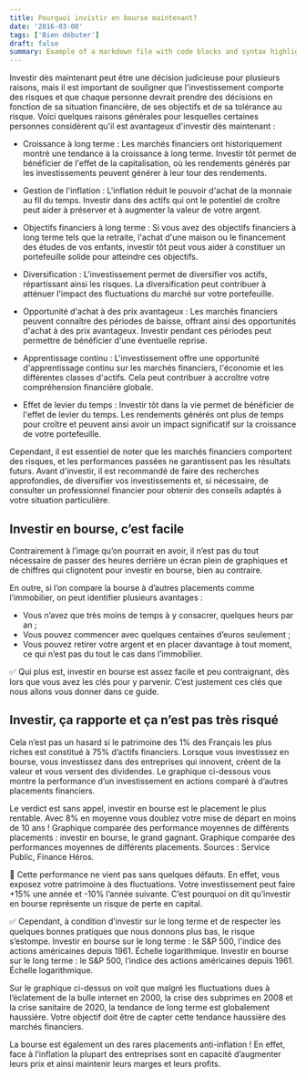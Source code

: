 ```yaml
---
title: Pourquoi invistir en bourse maintenant?
date: '2016-03-08'
tags: ['Bien débuter']
draft: false
summary: Example of a markdown file with code blocks and syntax highlighting
---
```


Investir dès maintenant peut être une décision judicieuse pour plusieurs raisons, mais il est important de souligner que l'investissement comporte des risques 
et que chaque personne devrait prendre des décisions en fonction de sa situation financière, 
de ses objectifs et de sa tolérance au risque. 
Voici quelques raisons générales pour lesquelles certaines personnes considèrent qu'il est avantageux d'investir dès maintenant :

- Croissance à long terme : Les marchés financiers ont historiquement montré une tendance à la croissance à long terme. Investir tôt permet de bénéficier de l'effet de la capitalisation, où les rendements générés par les investissements peuvent générer à leur tour des rendements.
- Gestion de l'inflation : L'inflation réduit le pouvoir d'achat de la monnaie au fil du temps. Investir dans des actifs qui ont le potentiel de croître peut aider à préserver et à augmenter la valeur de votre argent.
- Objectifs financiers à long terme : Si vous avez des objectifs financiers à long terme tels que la retraite, l'achat d'une maison ou le financement des études de vos enfants, investir tôt peut vous aider à constituer un portefeuille solide pour atteindre ces objectifs.
- Diversification : L'investissement permet de diversifier vos actifs, répartissant ainsi les risques. La diversification peut contribuer à atténuer l'impact des fluctuations du marché sur votre portefeuille.
- Opportunité d'achat à des prix avantageux : Les marchés financiers peuvent connaître des périodes de baisse, offrant ainsi des opportunités d'achat à des prix avantageux. 
 Investir pendant ces périodes peut permettre de bénéficier d'une éventuelle reprise.
- Apprentissage continu : L'investissement offre une opportunité d'apprentissage continu sur les marchés financiers, 
l'économie et les différentes classes d'actifs. Cela peut contribuer à accroître votre compréhension financière globale.

- Effet de levier du temps : Investir tôt dans la vie permet de bénéficier de l'effet de levier du temps.
    Les rendements générés ont plus de temps pour croître et peuvent ainsi avoir un impact significatif sur la croissance de votre portefeuille.

Cependant, il est essentiel de noter que les marchés financiers comportent des risques,
 et les performances passées ne garantissent pas les résultats futurs.
 Avant d'investir, il est recommandé de faire des recherches approfondies, 
 de diversifier vos investissements et, si nécessaire,
de consulter un professionnel financier pour obtenir des conseils adaptés à votre situation particulière.


## Investir en bourse, c’est facile

Contrairement à l’image qu’on pourrait en avoir, il n’est pas du tout nécessaire de passer des heures derrière un écran plein de graphiques 
et de chiffres qui clignotent pour investir en bourse, bien au contraire.

En outre, si l’on compare la bourse à d’autres placements comme l’immobilier, on peut identifier plusieurs avantages :

- Vous n’avez que très moins de temps à y consacrer, quelques heurs par an ;
- Vous pouvez commencer avec quelques centaines d’euros seulement ;
- Vous pouvez retirer votre argent et en placer davantage à tout moment, ce qui n’est pas du tout le cas dans l’immobilier.

✅ Qui plus est, investir en bourse est assez facile et peu contraignant, dès lors que vous avez les clés pour y parvenir. 
C’est justement ces clés que nous allons vous donner dans ce guide.

## Investir, ça rapporte et ça n’est pas très risqué

Cela n’est pas un hasard si le patrimoine des 1% des Français les plus riches est constitué à 75% d’actifs financiers. Lorsque vous investissez en bourse, vous investissez dans des entreprises qui innovent, créent de la valeur et vous versent des dividendes. Le graphique ci-dessous vous montre la performance d’un investissement en actions comparé à d’autres placements financiers.

Le verdict est sans appel, investir en bourse est le placement le plus rentable. Avec 8% en moyenne vous doublez votre mise de départ en moins de 10 ans !
Graphique comparée des performance moyennes de différents placements : investir en bourse, le grand gagnant.
Graphique comparée des performances moyennes de différents placements.
Sources : Service Public, Finance Héros.

🤔 Cette performance ne vient pas sans quelques défauts. En effet, vous exposez votre patrimoine à des fluctuations. Votre investissement peut faire +15% une année et -10% l’année suivante. C’est pourquoi on dit qu’investir en bourse représente un risque de perte en capital.

✅ Cependant, à condition d’investir sur le long terme et de respecter les quelques bonnes pratiques que nous donnons plus bas, le risque s’estompe.
Investir en bourse sur le long terme : le S&P 500, l'indice des actions américaines depuis 1961. Échelle logarithmique.
Investir en bourse sur le long terme : le S&P 500, l’indice des actions américaines depuis 1961. Échelle logarithmique.

Sur le graphique ci-dessus on voit que malgré les fluctuations dues à l’éclatement de la bulle internet en 2000, la crise des subprimes en 2008 et la crise sanitaire de 2020, la tendance de long terme est globalement haussière. Votre objectif doit être de capter cette tendance haussière des marchés financiers.

La bourse est également un des rares placements anti-inflation ! En effet, face à l’inflation la plupart des entreprises sont en capacité d’augmenter leurs prix et ainsi maintenir leurs marges et leurs profits.